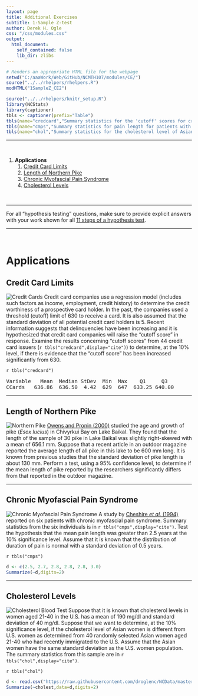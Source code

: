 ```yaml
---
layout: page
title: Additional Exercises
subtitle: 1-Sample Z-test
author: Derek H. Ogle
css: "/css/modules.css"
output:
  html_document:
    self_contained: false
    lib_dir: zlibs
---
```


```r
# Renders an appropriate HTML file for the webpage
setwd("C:/aaaWork/Web/GitHub/NCMTH107/modules/CE/")
source("../../rhelpers/rhelpers.R")
modHTML("1SampleZ_CE2")
```

```r
source("../../rhelpers/knitr_setup.R")
library(NCStats)
library(captioner)
tbls <- captioner(prefix="Table")
tbls(name="credcard","Summary statistics for the 'cutoff' scores for credit card issuers.")
tbls(name="cmps","Summary statistics for pain length for patients with chronic myofascial pain syndrome.")
tbls(name="chol","Summary statistics for the cholesterol level of Asian women aged 21-40 that had recently immigrated to the U.S.")
```
---

&nbsp;

1. **Applications**
    1. [Credit Card Limits](#credit-card-limits)
    1. [Length of Northern Pike](#length-of-northern-pike)
    1. [Chronic Myofascial Pain Syndrome](#chronic-myofascial-pain-syndrome)
    1. [Cholesterol Levels](#cholesterol-levels)

&nbsp;

----

<div class="alert alert-success">For all "hypothesis testing" questions, make sure to provide explicit answers with your work shown for all <a href="../11-steps">11 steps of a hypothesis test</a>.
</div>

----

&nbsp;

# Applications
## Credit Card Limits
<img src="zimgs/credit-card.jpg" alt="Credit Cards" class="img-right">
Credit card companies use a regression model (includes such factors as income, employment, credit history) to determine the credit worthiness of a prospective card holder. In the past, the companies used a threshold (cutoff) limit of 630 to receive a card. It is also assumed that the standard deviation of all potential credit card holders is 5. Recent information suggests that delinquencies have been increasing and it is hypothesized that credit card companies will raise the "cutoff score" in response. Examine the results concerning "cutoff scores" from 44 credit card issuers (`r tbls("credcard",display="cite")`) to determine, at the 10% level, if there is evidence that the "cutoff score" has been increased significantly from 630.

`r tbls("credcard")`

<pre>
Variable   Mean  Median StDev  Min  Max    Q1     Q3
CCards   636.86  636.50  4.42  629  647  633.25 640.00
</pre>

----

## Length of Northern Pike
<img src="zimgs/northern_pike.jpg" alt="Northern Pike" class="img-right">
[Owens and Pronin (2000)](http://www.sciencedirect.com/science/article/pii/S0380133000706836) studied the age and growth of pike (*Esox lucius*) in Chivyrkui Bay on Lake Baikal. They found that the length of the sample of 30 pike in Lake Baikal was slightly right-skewed with a mean of 656.1 mm. Suppose that a recent article in an outdoor magazine reported the average length of all pike in this lake to be 600 mm long. It is known from previous studies that the standard deviation of pike length is about 130 mm. Perform a test, using a 95% confidence level, to determine if the mean length of pike reported by the researchers significantly differs from that reported in the outdoor magazine.

----

## Chronic Myofascial Pain Syndrome
<img src="zimgs/chronic-myofascial-pain-syndrome.jpg" alt="Chronic Myofascial Pain Syndrome" class="img-right">
A study by [Cheshire *et al.* (1994)](https://www.ncbi.nlm.nih.gov/pubmed/7854804) reported on six patients with chronic myofascial pain syndrome. Summary statistics from the six individuals is in `r tbls("cmps",display="cite")`. Test the hypothesis that the mean pain length was greater than 2.5 years at the 10% significance level. Assume that it is known that the distribution of duration of pain is normal with a standard deviation of 0.5 years.

`r tbls("cmps")`

```r
d <- c(2.5, 2.7, 2.8, 2.8, 2.8, 3.0)
Summarize(~d,digits=2)
```

----

## Cholesterol Levels
<img src="zimgs/cholesterol_blood_test.jpg" alt="Cholesterol Blood Test" class="img-right">
Suppose that it is known that cholesterol levels in women aged 21-40 in the U.S. has a mean of 190 mg/dl and standard deviation of 40 mg/dl. Suppose that we want to determine, at the 10% significance level, if the cholesterol level of Asian women is different from U.S. women as determined from 40 randomly selected Asian women aged 21-40 who had recently immigrated to the U.S. Assume that the Asian women have the same standard deviation as the U.S. women population. The summary statistics from this sample are in `r tbls("chol",display="cite")`.

`r tbls("chol")`

```r
d <- read.csv("https://raw.githubusercontent.com/droglenc/NCData/master/Cholesterol.csv")
Summarize(~cholest,data=d,digits=2)
```
